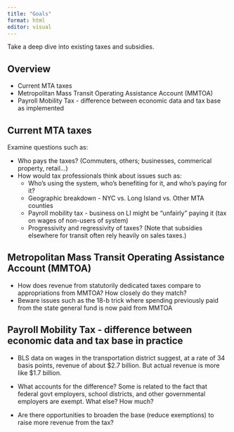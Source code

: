 ```yaml
---
title: "Goals"
format: html
editor: visual
---
```


Take a deep dive into existing taxes and subsidies.

## Overview

-   Current MTA taxes
-   Metropolitan Mass Transit Operating Assistance Account (MMTOA)
-   Payroll Mobility Tax - difference between economic data and tax base as implemented

## Current MTA taxes

Examine questions such as:

-   Who pays the taxes? (Commuters, others; businesses, commerical property, retail...)
-   How would tax professionals think about issues such as:
    -   Who's using the system, who's benefiting for it, and who's paying for it?
    -   Geographic breakdown - NYC vs. Long Island vs. Other MTA counties
    -   Payroll mobility tax - business on LI might be "unfairly" paying it (tax on wages of non-users of system)
    -   Progressivity and regressivity of taxes? (Note that subsidies elsewhere for transit often rely heavily on sales taxes.)

## Metropolitan Mass Transit Operating Assistance Account (MMTOA)

-   How does revenue from statutorily dedicated taxes compare to appropriations from MMTOA? How closely do they match?
-   Beware issues such as the 18-b trick where spending previously paid from the state general fund is now paid from MMTOA

## Payroll Mobility Tax - difference between economic data and tax base in practice

-   BLS data on wages in the transportation district suggest, at a rate of 34 basis points, revenue of about \$2.7 billion. But actual revenue is more like \$1.7 billion.

-   What accounts for the difference? Some is related to the fact that federal govt employers, school districts, and other governmental employers are exempt. What else? How much?

-   Are there opportunities to broaden the base (reduce exemptions) to raise more revenue from the tax?
